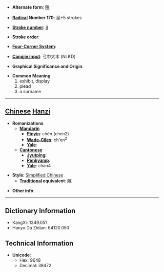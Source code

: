 * '''Alternate form''': [[陳]]

* '''[[Wiktionary:Chinese radical index| Radical]] Number 170''': [[Wiktionary:Chinese radical index 阜|阜]]+5 strokes

* '''[[Wiktionary:Chinese total strokes index|Stroke number]]''': [[Wiktionary:Chinese total strokes index 8|8]]

* '''Stroke order''': 

* '''[[Wiktionary:Chinese four corner index|Four-Corner System]]''': 

* '''[[Wiktionary:Chinese Cangjie index|Cangjie input]]''': 弓中大木 (NLKD)

* '''Graphical Significance and Origin''': 

* '''Common Meaning'''
*#exhibit, display
*# plead
*# a surname


----

== [[Chinese]] [[Hanzi]] ==

* '''Romanizations'''
** '''[[Mandarin]]'''
*** '''[[Pinyin]]''': chén (chen2)
*** '''[[Wade-Giles]]''': ch'en<sup>2</sup>
*** '''[[Yale]]''': 
** '''[[Cantonese]]'''
*** '''[[Jyutping]]''':
*** '''[[Penkyamp]]''': 
*** '''[[Yale]]''': chan4

* '''Style''': [[Simplified Chinese]] 
** '''[[Traditional Chinese|Traditional]] equivalent''': [[陳]]

* '''Other info''': 

----

== Dictionary Information ==

* KangXi: 1349.051
* Hanyu Da Zidian: 64120.050

== Technical Information ==

* '''Unicode''':
** Hex: 9648
** Decimal: 38472